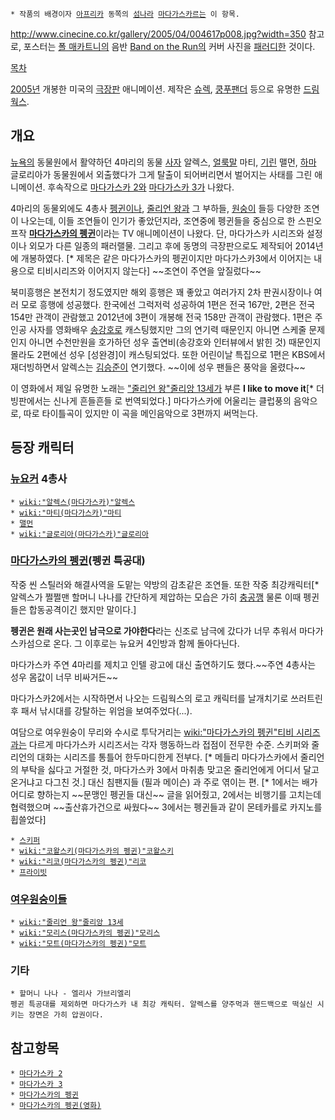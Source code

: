  * 작품의 배경이자 [[아프리카]] 동쪽의 [[섬]]나라 [[마다가스카르]]는 이 항목. 

http://www.cinecine.co.kr/gallery/2005/04/004617p008.jpg?width=350
참고로, 포스터는 [[폴 매카트니]]의 음반 [[Band on the Run]]의 커버 사진을 [[패러디]]한 것이다.

[[목차]]

[[2005년]] 개봉한 미국의 [[극장판]] 애니메이션.
제작은 [[슈렉]], [[쿵푸팬더]] 등으로 유명한 [[드림웍스]]. 



== 개요 ==
[[뉴욕]]의 동물원에서 활약하던 4마리의 동물 [[사자]] 알렉스, [[얼룩말]] 마티, [[기린]] 맬먼, [[하마]] 글로리아가 동물원에서 외출했다가 그게 탈출이 되어버리면서 벌어지는 사태를 그린 애니메이션. 후속작으로 [[마다가스카 2]]와 [[마다가스카 3]]가 나왔다.

4마리의 동물외에도 4총사 [[펭귄]]이나, [[줄리언 왕]]과 그 부하들, [[원숭이]] 들등 다양한 조연이 나오는데, 이들 조연들이 인기가 좋았던지라, 조연중에 펭귄들을 중심으로 한 스핀오프작 '''[[마다가스카의 펭귄]]'''이라는 TV 애니메이션이 나왔다. 
단, 마다가스카 시리즈와 설정이나 외모가 다른 일종의 패러랠물. 그리고 후에 동명의 극장판으로도 제작되어 2014년에 개봉하였다. [* 제목은 같은 마다가스카의 펭귄이지만 마다가스카3에서 이어지는 내용으로 티비시리즈와 이어지지 않는다] 
~~조연이 주연을 앞질렀다~~

북미흥행은 본전치기 정도였지만 해외 흥행은 꽤 좋았고 여러가지 2차 판권시장이나 여러 모로 흥행에 성공했다. 한국에선 그럭저럭 성공하여 1편은 전국 167만, 2편은 전국 154만 관객이 관람했고 2012년에 3편이 개봉해 전국 158만 관객이 관람했다. 1편은 주인공 사자를 영화배우 [[송강호]]로 캐스팅했지만 그의 연기력 때문인지 아니면 스케줄 문제인지 아니면 수천만원을 호가하던 성우 출연비(송강호와 인터뷰에서 밝힌 것) 때문인지 몰라도 2편에선 성우 [성완경]이 캐스팅되었다. 또한 어린이날 특집으로 1편은 KBS에서 재더빙하면서 알렉스는 [[김승준]]이 연기했다. ~~이에 성우 팬들은 풍악을 올렸다~~

이 영화에서 제일 유명한 노래는 [["줄리언 왕"줄리앙 13세]]가 부른 '''I like to move it'''[* 더빙판에서는 신나게 흔들흔들 로 번역되었다.] 마다가스카에 어울리는 클럽풍의 음악으로, 따로 타이틀곡이 있지만 이 곡을 메인음악으로 3편까지 써먹는다. 

== 등장 캐릭터 ==
=== [[뉴요커]] 4총사 ===
 * [[wiki:"알렉스(마다가스카)"알렉스]]
 * [[wiki:"마티(마다가스카)"마티]]
 * [[맬먼]]
 * [[wiki:"글로리아(마다가스카)"글로리아]]

=== [[마다가스카의 펭귄]](펭귄 특공대) ===
작중 씬 스틸러와 해결사역을 도맡는 약방의 감초같은 조연들. 또한 작중 최강캐릭터[* 알렉스가 쩔쩔맨 할머니 나나를 간단하게 제압하는 모습은 가히 [[충공깽]] 물론 이때 펭귄들은 합동공격이긴 했지만 말이다.]

'''펭귄은 원래 사는곳인 남극으로 가야한다'''라는 신조로 남극에 갔다가 너무 추워서 마다가스카섬으로 온다. 그 이후로는 뉴요커 4인방과 함께 돌아다닌다.

마다가스카 주연 4마리를 제치고 인텔 광고에 대신 출연하기도 했다.~~주연 4총사는 성우 몸값이 너무 비싸거든~~ 

마다가스카2에서는 시작하면서 나오는 드림웍스의 로고 캐릭터를 날개치기로 쓰러트린 후 패서 낚시대를 강탈하는 위엄을 보여주었다(...).

여담으로 여우원숭이 무리와 수시로 투닥거리는 [[wiki:"마다가스카의 펭귄"티비 시리즈]]과는 다르게 마다가스카 시리즈서는 각자 행동하느라 접점이 전무한 수준. 스키퍼와 줄리언의 대화는 시리즈를 통틀어 한두마디한게 전부다. [* 메들리 마다가스카에서 줄리언의 부탁을 싫다고 거절한 것, 마다가스카 3에서 마취총 맞고온 줄리언에게 어디서 달고온거냐고 다그친 것.] 대신 침팬지들 (필과 메이슨) 과 주로 엮이는 편. [* 1에서는 배가 어디로 향하는지  ~~문맹인 펭귄들 대신~~ 글을 읽어줬고, 2에서는 비행기를 고치는데 협력했으며 ~~출산휴가건으로 싸웠다~~  3에서는 펭귄들과 같이 몬테카를로 카지노를 휩쓸었다]

 * [[스키퍼]]
 * [[wiki:"코왈스키(마다가스카의 펭귄)"코왈스키]]
 * [[wiki:"리코(마다가스카의 펭귄)"리코]]
 * [[프라이빗]]

=== [[여우원숭이]]들 ===
 * [[wiki:"줄리언 왕"줄리앙 13세]]  
 * [[wiki:"모리스(마다가스카의 펭귄)"모리스]]
 * [[wiki:"모트(마다가스카의 펭귄)"모트]]

=== 기타 ===
 * 할머니 나나 - 엘리사 가브리엘리
 펭귄 특공대를 제외하면 마다가스카 내 최강 캐릭터. 알렉스를 양주먹과 핸드백으로 떡실신 시키는 장면은 가히 압권이다.

== 참고항목 ==
 * [[마다가스카 2]]
 * [[마다가스카 3]]
 * [[마다가스카의 펭귄]]
 * [[마다가스카의 펭귄(영화)]]
